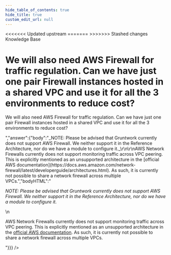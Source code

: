 ```yaml
---
hide_table_of_contents: true
hide_title: true
custom_edit_url: null
---
```



<head>
<<<<<<< Updated upstream
  <link rel="canonical" href="https://github.com/tnn-gruntwork-io/knowledge-base/discussions/150" />
=======
  <link rel="canonical" href="https://github.com/tnn-gruntwork-io/knowledge-base/discussions/150" />
>>>>>>> Stashed changes
</head>

<CenterLayout>
<span className="searchCategory">Knowledge Base</span>
<h1>We will also need AWS Firewall for traffic regulation. Can we have just one pair Firewall instances hosted in a shared VPC and use it for all the 3 environments to reduce cost?</h1>
<GitHub discussion={{"id":"D_kwDOF8slf84AOoC0","number":150,"author":{"login":"marijakstrazdas"},"title":"We will also need AWS Firewall for traffic regulation. Can we have just one pair Firewall instances hosted in a shared VPC and use it for all the 3 environments to reduce cost?","body":"We will also need AWS Firewall for traffic regulation. Can we have just one pair Firewall instances hosted in a shared VPC and use it for all the 3 environments to reduce cost?","bodyHTML":"<p dir=\"auto\">We will also need AWS Firewall for traffic regulation. Can we have just one pair Firewall instances hosted in a shared VPC and use it for all the 3 environments to reduce cost?</p>","answer":{"body":"_NOTE: Please be advised that Gruntwork currently does not support AWS Firewall. We neither support it in the Reference Architecture, nor do we have a module to configure it._\r\n\r\nAWS Network Firewalls currently does not support monitoring traffic across VPC peering. This is explicitly mentioned as an unsupported architecture in the [official AWS documentation](https://docs.aws.amazon.com/network-firewall/latest/developerguide/architectures.html). As such, it is currently not possible to share a network firewall across multiple VPCs.","bodyHTML":"<p dir=\"auto\"><em>NOTE: Please be advised that Gruntwork currently does not support AWS Firewall. We neither support it in the Reference Architecture, nor do we have a module to configure it.</em></p>\n<p dir=\"auto\">AWS Network Firewalls currently does not support monitoring traffic across VPC peering. This is explicitly mentioned as an unsupported architecture in the <a href=\"https://docs.aws.amazon.com/network-firewall/latest/developerguide/architectures.html\" rel=\"nofollow\">official AWS documentation</a>. As such, it is currently not possible to share a network firewall across multiple VPCs.</p>"}}} />

</CenterLayout>
  

<!-- ##DOCS-SOURCER-START
{
  "sourcePlugin": "github-discussions",
  "hash": "8b81bfa8f7b77748923eb2e1c96b2858"
}
##DOCS-SOURCER-END -->
